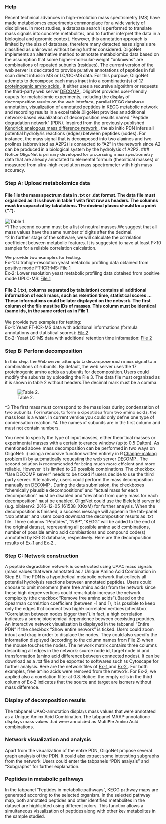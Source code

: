 ### Help

Recent technical advances in high-resolution mass spectrometry (MS) have made metabolomics experiments commonplace for a wide variety of disciplines. In most studies, a database search is performed to translate mass signals into concrete metabolites, and to further interpret the data in a biological and genomic context. However, this annotation approach is limited by the size of database, therefore many detected mass signals are classified as unknowns without being further considered. OligoNet implements an alternative method to annotate metabolomics data based on the assumption that some higher-molecular-weight "unknowns" are combinations of repeated subunits (residues). The current version of the web server is dedicated to provide putative annotations of peptides in full scan direct infusion MS or LC/GC-MS data. For this purpose, OligoNet attempts to decompose each mass input into a combination(s) of  <a href="https://raw.githubusercontent.com/daniellyz/OligoNet/master/Demo/amino-acid-full.txt" target="_blank"> 17 proteinogenic amino acids </a>. It either uses a recursive algorithm or requests the third-party web server <a href="https://bibiserv2.cebitec.uni-bielefeld.de/decomp" target="_blank"> DECOMP </a>. OligoNet provides  user-friendly ouputs for metabolomic experiments, including the display of decomposition results on the web interface, parallel KEGG database annotation, visualization of annotated peptides in KEGG metabolic network and recording results in a excel table.OligoNet provides an additional network-based visualization of decomposition results named "Peptide degradation network" (PDN). Inspired from the previously-published <a href="https://www.ncbi.nlm.nih.gov/pubmed/22006638" target="_blank"> Kendrick analogous mass difference network </a>, the ab initio PDN infers all potential hydrolysis reactions (edges) between peptides (nodes). For instance, the mass signal that is decomposed into two alanines and two prolines (abbreviated as A2P2) is connected to "A2" in the network since A2 can be produced in a biological system by the hydrolysis of A2P2.
### Notice
OligoNet is primary developed for processing mass spectrometry data that are already annotated to elemental formula (theoritical masses)  or measured from ultra-high-resolution mass spectrometer with high mass accuracy. 

### Step A: Upload metabolomics data
#### File 1 is the mass spectrum data in .txt or .dat format. The data file must organized as it is shown in table 1 with first row as headers. The columns must be separated by tabulations. The decimal places should be a point (".").

![Table 1.](https://raw.githubusercontent.com/daniellyz/OligoNet/master/Demo/Tab1.JPG)  
^1 The second column must be a list of neutral masses.We suggest that all mass values have the same number of digits after the decimal.   
^2 In further stage of the software, we will calculate the correlation coefficient between metabolic features. It is suggested to have at least P>10 samples for a reliable correlation calculation.

We provide two examples for testing:  
Ex-1: Ultrahigh-resolution yeast metabolic profiling data obtained from positive mode FT-ICR-MS: 
<a href="https://raw.githubusercontent.com/daniellyz/OligoNet/master/Datasets/Yeast-FT-Pos.txt" target="_blank"> 
File 1 </a>  
Ex-2: Lower resolution yeast metabolic profiling data obtained from positive mode UPLC-MS: <a href="https://raw.githubusercontent.com/daniellyz/OligoNet/master/Datasets/Yeast-LC-Pos.txt" target="_blank"> File 1 </a>  

#### File 2 (.txt, columns separated by tabulation) contains all additional information of each mass, such as retention time, statistical scores ... These informations could be later displayed on the network. The first column of the file must be IDs of masses. This column must be identical (same ids, in the same order) as in File 1.

We provide two examples for testing:  
Ex-1: Yeast FT-ICR-MS data with additional informations (formula annotations and statistical scores): 
<a href="https://raw.githubusercontent.com/daniellyz/OligoNet/master/Datasets/Yeast-FT-Pos_additional.txt" target="_blank"> File 2 </a>  
Ex-2: Yeast LC-MS data with additional retention time information:
<a href="https://github.com/daniellyz/OligoNet/blob/master/Datasets/Yeast-LC-Pos-additional.txt"
target="_blank"> File 2 </a>

### Step B: Perform decomposition
In this step, the Web server attempts to decompose each mass signal to a combinations of subunits. By default, the web server uses the 17 proteinogenic amino acids as subunits for decomposition. Users could modify the subunits by uploading the File 3. The data file must organized as it is shown in table 2 without headers.The decimal mark must be a comma.

![Table 2.](https://raw.githubusercontent.com/daniellyz/OligoNet/master/Demo/Tab2.JPG)

^3 The first mass must correspond to the mass loss during condensation of two subunits. For instance, to form a dipeptides from two amino acids, the mass loss is a water. In current version you could only define one type of condensation reaction.
^4 The names of subunits are in the first column and must not contain numbers.

You need to specify the type of input masses, either theoritical masses or experimental masses with a certain tolerance window (up to 0.5 Dalton). As mentioned above, mass decomposition can be performed in two ways on OligoNet: i) using a recursive function written entirely in R <a href="http://algorithms.tutorialhorizon.com/dynamic-programming-coin-change-problem/" target="_blank"> 
Change-making problem </a> ii) by automatically requesting the web server <a href="https://bibiserv2.cebitec.uni-bielefeld.de/decomp" target="_blank"> DECOMP </a>. The second solution is recommended for being much more efficient and more reliable. However, it is limited to 20 possible combinations. The checkbox "Use DECOMP server" needs to be ticked if users decide to use the third party server. Alternatively, users could perform the mass decomposition manually on <a href="https://bibiserv2.cebitec.uni-bielefeld.de/decomp" target="_blank"> DECOMP </a>. During the data submission, the checkboxes "chemically plausible decompositions" and "actual mass for each decomposition" must be disabled and "deviation from query mass for each decomposition" must be enabled. OligoNet could use the Bielefeld server id (e.g. bibiserv2_2016-12-05_161538_XtQxM) for further analysis. When the decomposition is finished, a success message will appear in the tab-panel "Job Status" and users could download the decomposition results as .txt file. Three columns "Peptides", "NBP", "KEGG" will be added to the end of the original dataset, representing all possible amino acid combinations, number of possible amino acid combinations and compound code(s) annotated by KEGG database, respectively. Here are the decomposition results of
<a href="https://raw.githubusercontent.com/daniellyz/OligoNet/master/Demo/FT-annotation.txt" target="_blank"> 
Ex-1 </a> and <a href="https://raw.githubusercontent.com/daniellyz/OligoNet/master/Demo/LC-annotation.txt" target="_blank"> Ex-2 </a>.

### Step C: Network construction

A peptide degradation network is constructed using UAAC mass signals (mass values that were annotated as a Unique Amino Acid Combination in Step B). The PDN is a hypothetical metabolic network that collects all potential hydrolysis reactions between annotated peptides. Users could choose to omit monomers (here free amino acids) from the network since these high degree vertices could remarkably increase the network complexity (the checkbox "Remove free amino acids").Based on the Spearman correlation coefficient (between -1 and 1), it is possible to keep only the edges that connect two highly correlated vertices (checkbox "Correlation between nodes bigger than").In fact, a high correlation indicates a strong biochemical dependence between coexisting peptides. An interactive network visualization is displayed in the tabpanel "Entire PDN" if the checkbox "Show entire network" is ticked. Users could zoom in/out and drag in order to displace the nodes. They could also specify the information displayed (according to the column names from File 2) when the mouse touches the nodes. The network matrix contains three columns describing all edges in the network: source node id, target node id and transformation (amino acid difference between connected nodes). It can be download as a .txt file and be exported to softwares such as Cytoscape for further analysis. Here are the network files of <a href="https://raw.githubusercontent.com/daniellyz/OligoNet/master/Demo/FT-network.txt" target="_blank">
Ex-1 </a> and <a href="https://raw.githubusercontent.com/daniellyz/OligoNet/master/Demo/LC-network.txt" target="_blank"> Ex-2 </a>. For both examples, free amino acids were removed from the network. For Ex-2, we applied also a correlation filter at 0.8. Notice: the empty cells in the third column of Ex-2 indicates that the source and target are isomers without mass difference.

### Display of decomposition results

The tabpanel UAAC-annotation displays mass values that were annotated as a Unique Amino Acid Combination. The tabpanel MAAP-annotationc displays mass values that were annotated as MultiPle Amino Acid combinations. 

### Network visualization and analysis

Apart from the visualization of the entire PDN, OligoNet propose several graph analysis of the PDN. It could also extract some interesting subgraphs from the network. Users could enter the tabpanels "PDN analysis" and "Subgraphs" for further explanation. 

### Peptides in metabolic pathways

In the tabpanel "Peptides in metabolic pathways", KEGG pathway maps are generated according to the selected organism. In the selected pathway map, both annotated peptides and other identified metabolites in the dataset are highlighted using different colors. This function allows a simultaneous visualization of peptides along with other key metabolites in the sample studied.   



